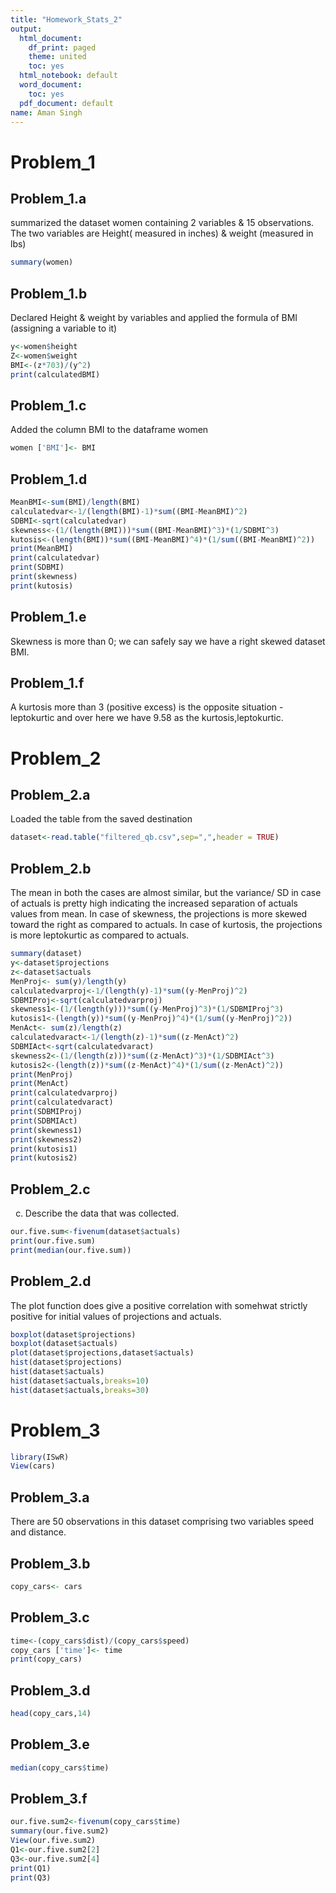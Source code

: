 ---
title: "Homework_Stats_2"
output:
  html_document:
    df_print: paged
    theme: united
    toc: yes
  html_notebook: default
  word_document:
    toc: yes
  pdf_document: default
name: Aman Singh
---

# Problem_1

## Problem_1.a

summarized the dataset women containing 2 variables & 15 observations. The two variables are Height( measured in inches) &  weight (measured in lbs)

```{r}
summary(women)
```

## Problem_1.b
Declared Height & weight by variables and applied the formula of BMI (assigning a variable to it)

```{r}
y<-women$height
Z<-women$weight
BMI<-(z*703)/(y^2)
print(calculatedBMI)
```

## Problem_1.c

Added the column BMI to the dataframe women

```{r}
women ['BMI']<- BMI

```

## Problem_1.d


```{r}
MeanBMI<-sum(BMI)/length(BMI)
calculatedvar<-1/(length(BMI)-1)*sum((BMI-MeanBMI)^2)
SDBMI<-sqrt(calculatedvar)
skewness<-(1/(length(BMI)))*sum((BMI-MeanBMI)^3)*(1/SDBMI^3)
kutosis<-(length(BMI))*sum((BMI-MeanBMI)^4)*(1/sum((BMI-MeanBMI)^2))
print(MeanBMI)
print(calculatedvar)
print(SDBMI)
print(skewness)
print(kutosis)
```

## Problem_1.e

Skewness is more than 0; we can safely say we have a right skewed dataset BMI.

## Problem_1.f

A kurtosis more than 3 (positive excess) is the opposite situation - leptokurtic and over here we have 9.58 as the kurtosis,leptokurtic.



# Problem_2

## Problem_2.a

Loaded the table from the saved destination

```{r}
dataset<-read.table("filtered_qb.csv",sep=",",header = TRUE)
```


## Problem_2.b

The mean in both the cases are almost similar, but the variance/ SD in case of actuals is pretty high indicating the increased separation of actuals values from mean.
In case of skewness, the projections is more skewed toward the right as compared to actuals.
In case of kurtosis, the projections is more leptokurtic as compared to actuals.

```{r}
summary(dataset)
y<-dataset$projections
z<-dataset$actuals
MenProj<- sum(y)/length(y)
calculatedvarproj<-1/(length(y)-1)*sum((y-MenProj)^2)
SDBMIProj<-sqrt(calculatedvarproj)
skewness1<-(1/(length(y)))*sum((y-MenProj)^3)*(1/SDBMIProj^3)
kutosis1<-(length(y))*sum((y-MenProj)^4)*(1/sum((y-MenProj)^2))
MenAct<- sum(z)/length(z)
calculatedvaract<-1/(length(z)-1)*sum((z-MenAct)^2)
SDBMIAct<-sqrt(calculatedvaract)
skewness2<-(1/(length(z)))*sum((z-MenAct)^3)*(1/SDBMIAct^3)
kutosis2<-(length(z))*sum((z-MenAct)^4)*(1/sum((z-MenAct)^2))
print(MenProj)
print(MenAct)
print(calculatedvarproj)
print(calculatedvaract)
print(SDBMIProj)
print(SDBMIAct)
print(skewness1)
print(skewness2)
print(kutosis1)
print(kutosis2)


```



## Problem_2.c
c. Describe the data that was collected.

```{r}
our.five.sum<-fivenum(dataset$actuals)
print(our.five.sum)
print(median(our.five.sum))
```

## Problem_2.d

The plot function does give a positive correlation with somehwat strictly positive for initial values of projections and actuals.
```{r}
boxplot(dataset$projections)
boxplot(dataset$actuals)
plot(dataset$projections,dataset$actuals)
hist(dataset$projections)
hist(dataset$actuals)
hist(dataset$actuals,breaks=10)
hist(dataset$actuals,breaks=30)

```
 
 

# Problem_3
```{r}
library(ISwR)
View(cars)
```

## Problem_3.a

There are 50 observations in this dataset comprising two variables speed and distance.

## Problem_3.b

```{r}
copy_cars<- cars
```
## Problem_3.c

```{r}
time<-(copy_cars$dist)/(copy_cars$speed)
copy_cars ['time']<- time
print(copy_cars)

```

## Problem_3.d

```{r}
head(copy_cars,14)
```

## Problem_3.e

```{r}
median(copy_cars$time)
```

## Problem_3.f

```{r}
our.five.sum2<-fivenum(copy_cars$time)
summary(our.five.sum2)
View(our.five.sum2)
Q1<-our.five.sum2[2]
Q3<-our.five.sum2[4]
print(Q1)
print(Q3)

```

